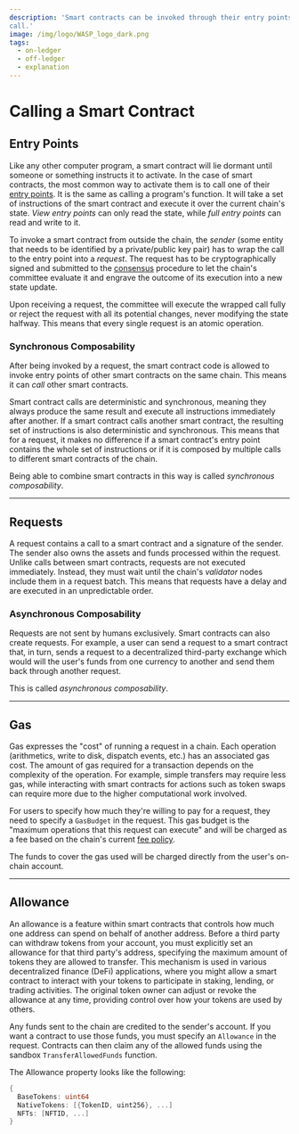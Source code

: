 ```yaml
---
description: 'Smart contracts can be invoked through their entry points, from outside via a request, or from inside via a
call.'
image: /img/logo/WASP_logo_dark.png
tags:
  - on-ledger
  - off-ledger
  - explanation
---
```



# Calling a Smart Contract

## Entry Points

Like any other computer program, a smart contract will lie dormant until someone or something instructs it to activate.
In the case of smart contracts, the most common way to activate them is to call one of
their [entry points](./smart-contract-anatomy.md#entry-points). It is the same as calling a program's function. It will
take a set of instructions of the smart contract and execute it over the current chain's state. _View entry points_ can
only read the state, while _full entry points_ can read and write to it.

To invoke a smart contract from outside the chain, the _sender_ (some entity that needs to be identified by a
private/public key pair) has to wrap the call to the entry point into a _request_.
The request has to be cryptographically signed and submitted to the [consensus](./consensus.md) procedure to let the
chain's committee evaluate it and engrave the outcome of its execution into a new state update.

Upon receiving a request, the committee will execute the wrapped call fully or reject the request with all its potential
changes, never modifying the state halfway. This means that every single request is an atomic operation.

### Synchronous Composability

After being invoked by a request, the smart contract code is allowed to invoke entry points of other smart contracts on
the same chain. This means it can _call_ other smart contracts.

Smart contract calls are deterministic and synchronous, meaning they always produce the same result and execute all
instructions immediately after another.
If a smart contract calls another smart contract, the resulting set of instructions is also deterministic and
synchronous. This means that for a request, it makes no difference if a smart contract's entry point contains the whole
set of instructions or if it is composed by multiple calls to different smart contracts of the chain.

Being able to combine smart contracts in this way is called _synchronous composability_.

---

## Requests

A request contains a call to a smart contract and a signature of the sender. The sender also owns the assets and funds
processed within the request.
Unlike calls between smart contracts, requests are not executed immediately.
Instead, they must wait until the chain's _validator_ nodes include them in a request batch.
This means that requests have a delay and are executed in an unpredictable order.

### Asynchronous Composability

Requests are not sent by humans exclusively. Smart contracts can also create requests.
For example, a user can send a request to a smart contract that, in turn, sends a request to a decentralized third-party
exchange which would will the user's funds from one currency to another and send them back through another request.

This is called _asynchronous composability_.

<OnOffLedgerRequest />

---

## Gas

Gas expresses the "cost" of running a request in a chain. Each operation (arithmetics, write to disk, dispatch events,
etc.) has an associated gas cost. The amount of gas required for a transaction depends on the complexity of the
operation. For example, simple transfers may require less gas, while interacting with smart contracts for actions such
as token swaps can require more due to the higher computational work involved.

For users to specify how much they're willing to pay for a request, they need to specify a `GasBudget` in the request.
This gas budget is the "maximum operations that this request can execute" and will be charged as a fee based on the
chain's current [fee policy](../../../references/iota-evm/core-contracts/governance.md#fee-policy).

The funds to cover the gas used will be charged directly from the user's on-chain account.

---

## Allowance

An allowance is a feature within smart contracts that controls how much one address can spend on behalf
of another address. Before a third party can withdraw tokens from your account, you must explicitly set an allowance for
that third party's address, specifying the maximum amount of tokens they are allowed to transfer. This mechanism is used
in various decentralized finance (DeFi) applications, where you might allow a smart contract to interact with your
tokens to participate in staking, lending, or trading activities. The original token owner can adjust or revoke the
allowance at any time, providing control over how your tokens are used by others.

Any funds sent to the chain are credited to the sender's account. If you want a contract to use
those funds, you must specify an `Allowance` in the request. Contracts can then claim any of the allowed funds using
the sandbox `TransferAllowedFunds` function.

The Allowance property looks like the following:

```go
{
  BaseTokens: uint64
  NativeTokens: [{TokenID, uint256}, ...]
  NFTs: [NFTID, ...]
}
```
